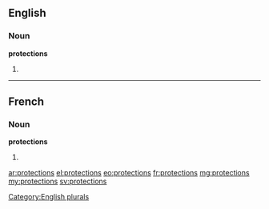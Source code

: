 ==English==

===Noun===
'''protections'''

# {{plural of|protection}}

[[Category:English plurals]]

----

==French==

===Noun===
'''protections''' {{f}}

# {{plural of|protection|lang=fr}}

[[ar:protections]]
[[el:protections]]
[[eo:protections]]
[[fr:protections]]
[[mg:protections]]
[[my:protections]]
[[sv:protections]]